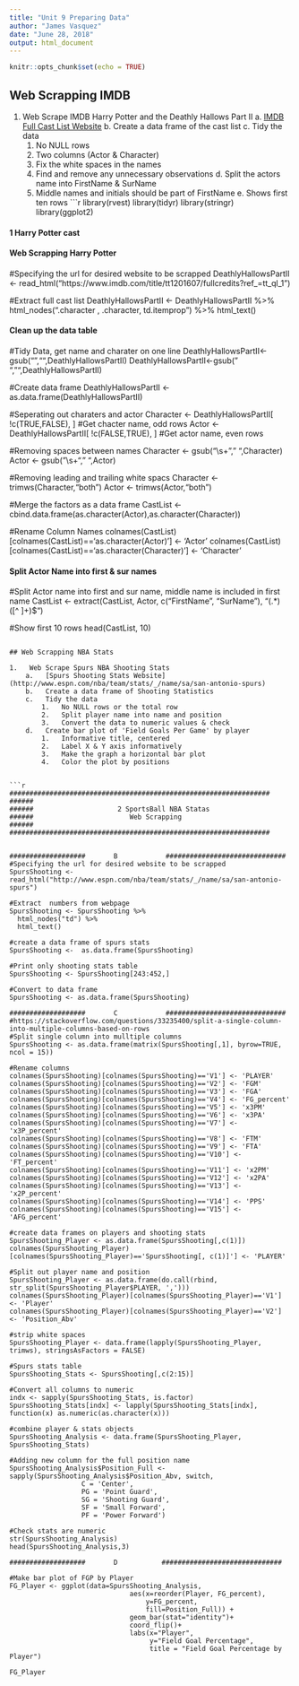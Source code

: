 ```yaml
---
title: "Unit 9 Preparing Data"
author: "James Vasquez"
date: "June 28, 2018"
output: html_document
---
```


```r
knitr::opts_chunk$set(echo = TRUE)
```

## Web Scrapping IMDB

1.   Web Scrape IMDB Harry Potter and the Deathly Hallows Part II
    a.   [IMDB Full Cast List Website](https://www.imdb.com/title/tt1201607/fullcredits?ref_=tt_ql_1)
    b.   Create a data frame of the cast list
    c.   Tidy the data
        1.   No NULL rows
        2.   Two columns (Actor & Character)
        3.   Fix the white spaces in the names
        4.   Find and remove any unnecessary observations
    d.   Split the actors name into FirstName & SurName
        1.   Middle names and initials should be part of FirstName
    e.   Shows first ten rows
```r
library(rvest)
library(tidyr)
library(stringr)
library(ggplot2)

####################################
####
####  1 Harry Potter cast 
####     Web Scrapping Harry Potter
####
####################################

#Specifying the url for desired website to be scrapped
DeathlyHallowsPartII <- read_html("https://www.imdb.com/title/tt1201607/fullcredits?ref_=tt_ql_1")

#Extract  full cast list
DeathlyHallowsPartII <- DeathlyHallowsPartII %>%
  html_nodes(".character , .character, td.itemprop") %>%
  html_text()

####################################
####
#### Clean up the data table
####
####################################

#Tidy Data, get name and charater on one line
DeathlyHallowsPartII<-gsub("\n ","",DeathlyHallowsPartII)
DeathlyHallowsPartII<-gsub("         ","",DeathlyHallowsPartII)

#Create data frame
DeathlyHallowsPartII <- as.data.frame(DeathlyHallowsPartII)

#Seperating out charaters and actor
Character <- DeathlyHallowsPartII[ !c(TRUE,FALSE), ]  #Get chacter name, odd rows
Actor <- DeathlyHallowsPartII[ !c(FALSE,TRUE), ]      #Get actor name, even rows

#Removing spaces between names
Character <- gsub("\\s+"," ",Character)
Actor <- gsub("\\s+"," ",Actor)

#Removing leading and trailing white spacs
Character <- trimws(Character,"both")
Actor <- trimws(Actor,"both")

#Merge the factors as a data frame
CastList <- cbind.data.frame(as.character(Actor),as.character(Character))

#Rename Column Names
colnames(CastList)[colnames(CastList)=='as.character(Actor)'] <- 'Actor'
colnames(CastList)[colnames(CastList)=='as.character(Character)'] <- 'Character'

####################################
####
#### Split Actor Name into first & sur names
####
####################################

#Split Actor name into first and sur name, middle name is included in first name
CastList <- extract(CastList, Actor, c("FirstName", "SurName"), "(.*) ([^ ]+)$")

#Show first 10 rows
head(CastList, 10)
```

## Web Scrapping NBA Stats

1.   Web Scrape Spurs NBA Shooting Stats
    a.   [Spurs Shooting Stats Website](http://www.espn.com/nba/team/stats/_/name/sa/san-antonio-spurs)
    b.   Create a data frame of Shooting Statistics
    c.   Tidy the data
        1.   No NULL rows or the total row
        2.   Split player name into name and position
        3.   Convert the data to numeric values & check
    d.   Create bar plot of 'Field Goals Per Game' by player
        1.   Informative title, centered
        2.   Label X & Y axis informatively
        3.   Make the graph a horizontal bar plot
        4.   Color the plot by positions


```r
#################################################################
######
######                     2 SportsBall NBA Statas
######                        Web Scrapping
######
#################################################################


###################       B            ##############################
#Specifying the url for desired website to be scrapped
SpursShooting <- read_html("http://www.espn.com/nba/team/stats/_/name/sa/san-antonio-spurs")

#Extract  numbers from webpage
SpursShooting <- SpursShooting %>%
  html_nodes("td") %>%
  html_text()

#create a data frame of spurs stats
SpursShooting <-  as.data.frame(SpursShooting)

#Print only shooting stats table
SpursShooting <- SpursShooting[243:452,]

#Convert to data frame
SpursShooting <- as.data.frame(SpursShooting)

###################       C            ##############################
#https://stackoverflow.com/questions/33235400/split-a-single-column-into-multiple-columns-based-on-rows
#Split single column into mulltiple columns
SpursShooting <- as.data.frame(matrix(SpursShooting[,1], byrow=TRUE, ncol = 15))

#Rename columns
colnames(SpursShooting)[colnames(SpursShooting)=='V1'] <- 'PLAYER'
colnames(SpursShooting)[colnames(SpursShooting)=='V2'] <- 'FGM'
colnames(SpursShooting)[colnames(SpursShooting)=='V3'] <- 'FGA'
colnames(SpursShooting)[colnames(SpursShooting)=='V4'] <- 'FG_percent'
colnames(SpursShooting)[colnames(SpursShooting)=='V5'] <- 'x3PM'
colnames(SpursShooting)[colnames(SpursShooting)=='V6'] <- 'x3PA'
colnames(SpursShooting)[colnames(SpursShooting)=='V7'] <- 'x3P_percent'
colnames(SpursShooting)[colnames(SpursShooting)=='V8'] <- 'FTM'
colnames(SpursShooting)[colnames(SpursShooting)=='V9'] <- 'FTA'
colnames(SpursShooting)[colnames(SpursShooting)=='V10'] <- 'FT_percent'
colnames(SpursShooting)[colnames(SpursShooting)=='V11'] <- 'x2PM'
colnames(SpursShooting)[colnames(SpursShooting)=='V12'] <- 'x2PA'
colnames(SpursShooting)[colnames(SpursShooting)=='V13'] <- 'x2P_percent'
colnames(SpursShooting)[colnames(SpursShooting)=='V14'] <- 'PPS'
colnames(SpursShooting)[colnames(SpursShooting)=='V15'] <- 'AFG_percent'

#create data frames on players and shooting stats
SpursShooting_Player <- as.data.frame(SpursShooting[,c(1)])
colnames(SpursShooting_Player)[colnames(SpursShooting_Player)=='SpursShooting[, c(1)]'] <- 'PLAYER'

#Split out player name and position
SpursShooting_Player <- as.data.frame(do.call(rbind, str_split(SpursShooting_Player$PLAYER, ',')))
colnames(SpursShooting_Player)[colnames(SpursShooting_Player)=='V1'] <- 'Player'
colnames(SpursShooting_Player)[colnames(SpursShooting_Player)=='V2'] <- 'Position_Abv'

#strip white spaces
SpursShooting_Player <- data.frame(lapply(SpursShooting_Player, trimws), stringsAsFactors = FALSE)

#Spurs stats table
SpursShooting_Stats <- SpursShooting[,c(2:15)]

#Convert all columns to numeric
indx <- sapply(SpursShooting_Stats, is.factor)
SpursShooting_Stats[indx] <- lapply(SpursShooting_Stats[indx], function(x) as.numeric(as.character(x)))

#combine player & stats objects
SpursShooting_Analysis <- data.frame(SpursShooting_Player, SpursShooting_Stats)

#Adding new column for the full position name
SpursShooting_Analysis$Position_Full <- sapply(SpursShooting_Analysis$Position_Abv, switch, 
                  C = 'Center', 
                  PG = 'Point Guard', 
                  SG = 'Shooting Guard', 
                  SF = 'Small Forward',
                  PF = 'Power Forward')

#Check stats are numeric
str(SpursShooting_Analysis)
head(SpursShooting_Analysis,3)

###################       D           ##############################

#Make bar plot of FGP by Player
FG_Player <- ggplot(data=SpursShooting_Analysis, 
                              aes(x=reorder(Player, FG_percent), 
                                  y=FG_percent,
                                  fill=Position_Full)) +
                              geom_bar(stat="identity")+
                              coord_flip()+
                              labs(x="Player",
                                   y="Field Goal Percentage",
                                   title = "Field Goal Percentage by Player")

FG_Player

```


